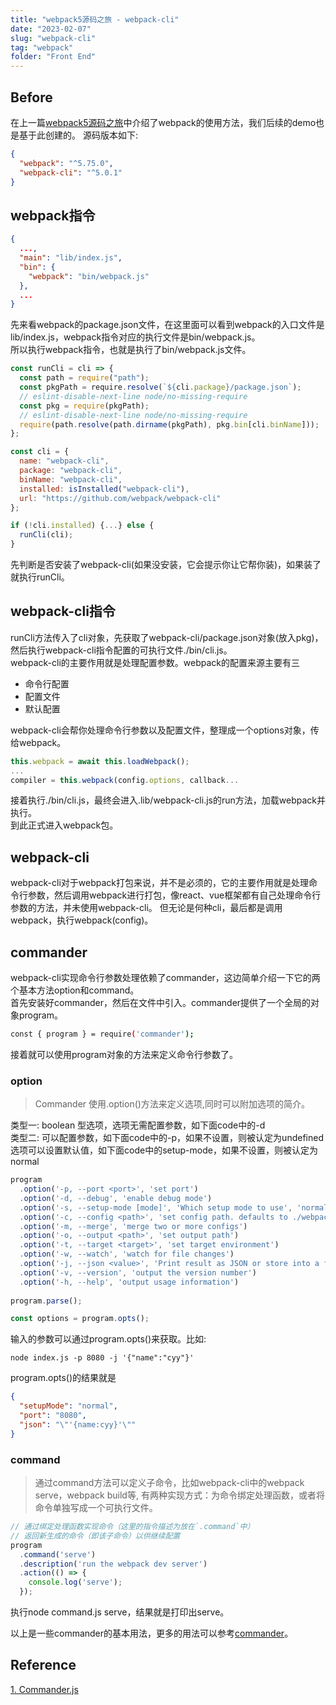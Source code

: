 ```yaml
---
title: "webpack5源码之旅 - webpack-cli"
date: "2023-02-07"
slug: "webpack-cli"
tag: "webpack"
folder: "Front End"
---
```

## Before

在上一篇<a target="_blank" href="/blog/webpack">webpack5源码之旅</a>中介绍了webpack的使用方法，我们后续的demo也是基于此创建的。
源码版本如下:
```json
{
  "webpack": "^5.75.0",
  "webpack-cli": "^5.0.1"
}
```

## webpack指令

```json:title=webpack/package.json
{
  ...,
  "main": "lib/index.js",
  "bin": {
    "webpack": "bin/webpack.js"
  },
  ...
}
```
先来看webpack的package.json文件，在这里面可以看到webpack的入口文件是lib/index.js，webpack指令对应的执行文件是bin/webpack.js。   
所以执行webpack指令，也就是执行了bin/webpack.js文件。

```js:title=webpack/bin/webpack.js
const runCli = cli => {
  const path = require("path");
  const pkgPath = require.resolve(`${cli.package}/package.json`);
  // eslint-disable-next-line node/no-missing-require
  const pkg = require(pkgPath);
  // eslint-disable-next-line node/no-missing-require
  require(path.resolve(path.dirname(pkgPath), pkg.bin[cli.binName]));
};

const cli = {
  name: "webpack-cli",
  package: "webpack-cli",
  binName: "webpack-cli",
  installed: isInstalled("webpack-cli"),
  url: "https://github.com/webpack/webpack-cli"
};

if (!cli.installed) {...} else {
  runCli(cli);
}
```
先判断是否安装了webpack-cli(如果没安装，它会提示你让它帮你装)，如果装了就执行runCli。  

## webpack-cli指令
runCli方法传入了cli对象，先获取了webpack-cli/package.json对象(放入pkg)，然后执行webpack-cli指令配置的可执行文件./bin/cli.js。  
webpack-cli的主要作用就是处理配置参数。webpack的配置来源主要有三
- 命令行配置
- 配置文件
- 默认配置

webpack-cli会帮你处理命令行参数以及配置文件，整理成一个options对象，传给webpack。

```js:title=webpack-cli/lib/webpack-cli.js
this.webpack = await this.loadWebpack();
...
compiler = this.webpack(config.options, callback...
```
接着执行./bin/cli.js，最终会进入.lib/webpack-cli.js的run方法，加载webpack并执行。  
到此正式进入webpack包。  

## webpack-cli
webpack-cli对于webpack打包来说，并不是必须的，它的主要作用就是处理命令行参数，然后调用webpack进行打包，像react、vue框架都有自己处理命令行参数的方法，并未使用webpack-cli。
但无论是何种cli，最后都是调用webpack，执行webpack(config)。

## commander
webpack-cli实现命令行参数处理依赖了commander，这边简单介绍一下它的两个基本方法option和command。  
首先安装好commander，然后在文件中引入。commander提供了一个全局的对象program。
```bash
const { program } = require('commander');
```
接着就可以使用program对象的方法来定义命令行参数了。  

### option

> Commander 使用.option()方法来定义选项,同时可以附加选项的简介。 

类型一: boolean 型选项，选项无需配置参数，如下面code中的-d  
类型二: 可以配置参数，如下面code中的-p，如果不设置，则被认定为undefined  
选项可以设置默认值，如下面code中的setup-mode，如果不设置，则被认定为normal

```js:title=./src/index.js
program
  .option('-p, --port <port>', 'set port')
  .option('-d, --debug', 'enable debug mode')
  .option('-s, --setup-mode [mode]', 'Which setup mode to use', 'normal')
  .option('-c, --config <path>', 'set config path. defaults to ./webpack.config.js')
  .option('-m, --merge', 'merge two or more configs')
  .option('-o, --output <path>', 'set output path')
  .option('-t, --target <target>', 'set target environment')
  .option('-w, --watch', 'watch for file changes')
  .option('-j, --json <value>', 'Print result as JSON or store into a file', JSON.stringify)
  .option('-v, --version', 'output the version number')
  .option('-h, --help', 'output usage information')
  
program.parse();

const options = program.opts();
```

输入的参数可以通过program.opts()来获取。比如:
```shell
node index.js -p 8080 -j '{"name":"cyy"}'
```
program.opts()的结果就是
```json
{
  "setupMode": "normal",
  "port": "8080",
  "json": "\"'{name:cyy}'\""
}
```

### command
> 通过command方法可以定义子命令，比如webpack-cli中的webpack serve，webpack build等, 有两种实现方式：为命令绑定处理函数，或者将命令单独写成一个可执行文件。

```js:title=command.js
// 通过绑定处理函数实现命令（这里的指令描述为放在`.command`中）
// 返回新生成的命令（即该子命令）以供继续配置
program
  .command('serve')
  .description('run the webpack dev server')
  .action(() => {
    console.log('serve');
  });
```
执行node command.js serve，结果就是打印出serve。

以上是一些commander的基本用法，更多的用法可以参考<a target="_blank" href="https://github.com/tj/commander.js/blob/master/Readme_zh-CN.md">commander</a>。

## Reference
[1. Commander.js](https://github.com/tj/commander.js/blob/master/Readme_zh-CN.md)   